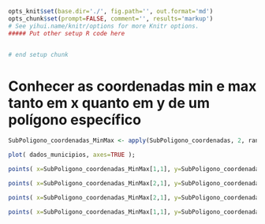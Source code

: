```r
opts_knit$set(base.dir='./', fig.path='', out.format='md')
opts_chunk$set(prompt=FALSE, comment='', results='markup')
# See yihui.name/knitr/options for more Knitr options.
##### Put other setup R code here


# end setup chunk
```

# Conhecer as coordenadas min e max tanto em x quanto em y de um polígono específico

```r
SubPoligono_coordenadas_MinMax <- apply(SubPoligono_coordenadas, 2, range);

plot( dados_municipios, axes=TRUE );

points( x=SubPoligono_coordenadas_MinMax[1,1], y=SubPoligono_coordenadas_MinMax[1,2] );

points( x=SubPoligono_coordenadas_MinMax[2,1], y=SubPoligono_coordenadas_MinMax[1,2] );

points( x=SubPoligono_coordenadas_MinMax[2,1], y=SubPoligono_coordenadas_MinMax[2,2] );

points( x=SubPoligono_coordenadas_MinMax[1,1], y=SubPoligono_coordenadas_MinMax[2,2] );
```
